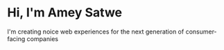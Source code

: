 # Hi, I'm Amey Satwe

I'm creating noice web experiences for the next generation of consumer-facing companies
